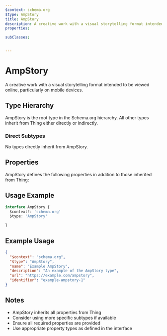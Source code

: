 ```yaml
---
$context: schema.org
$type: AmpStory
title: AmpStory
description: A creative work with a visual storytelling format intended to be viewed online, particularly on mobile devices.
properties:

subClasses:


---
```


# AmpStory

A creative work with a visual storytelling format intended to be viewed online, particularly on mobile devices.

## Type Hierarchy

AmpStory is the root type in the Schema.org hierarchy. All other types inherit from Thing either directly or indirectly.

### Direct Subtypes

No types directly inherit from AmpStory.

## Properties

AmpStory defines the following properties in addition to those inherited from Thing:



## Usage Example

```typescript
interface AmpStory {
  $context?: 'schema.org'
  $type: 'AmpStory'

}
```

## Example Usage

```json
{
  "$context": "schema.org",
  "$type": "AmpStory",
  "name": "Example AmpStory",
  "description": "An example of the AmpStory type",
  "url": "https://example.com/ampstory",
  "identifier": "example-ampstory-1"
}
```

## Notes

- AmpStory inherits all properties from Thing
- Consider using more specific subtypes if available
- Ensure all required properties are provided
- Use appropriate property types as defined in the interface

